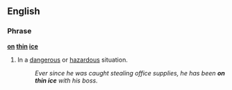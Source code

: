 ==English==

===Phrase===
'''[[on]] [[thin]] [[ice]]'''

# {{idiom}} In a [[dangerous]] or [[hazardous]] situation.
#:''Ever since he was caught stealing office supplies, he has been '''on thin ice''' with his boss.''